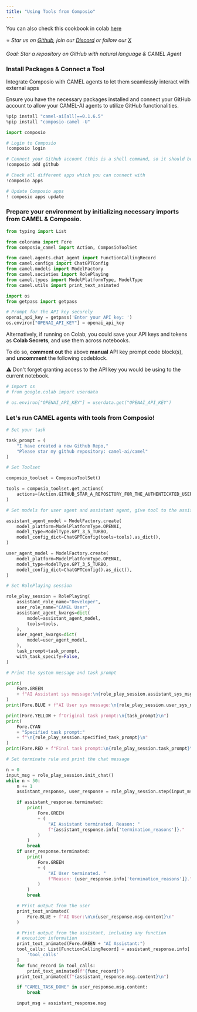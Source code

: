 ```yaml
---
title: "Using Tools from Composio"
---
```


You can also check this cookbook in colab [here](https://colab.research.google.com/drive/1x2FYThMPtQXLzKZAhf_Ry-oeU6oPygdm?usp=sharing)

⭐ <i>Star us on [*Github*](https://github.com/camel-ai/camel), join our [*Discord*](https://discord.camel-ai.org) or follow our [*X*](https://x.com/camelaiorg)</i>

*Goal: Star a repository on GitHub with natural language & CAMEL Agent*

### Install Packages & Connect a Tool

Integrate Composio with CAMEL agents to let them seamlessly interact with external apps

Ensure you have the necessary packages installed and connect your GitHub account to allow your CAMEL-AI agents to utilize GitHub functionalities.


```python
%pip install "camel-ai[all]==0.1.6.5"
%pip install "composio-camel -U"

import composio

```


```python
# Login to Composio
!composio login
```


```python
# Connect your Github account (this is a shell command, so it should be run in your terminal or with '!' prefix in a Jupyter Notebook)
!composio add github

# Check all different apps which you can connect with
!composio apps
```


```python
# Update Composio apps
! composio apps update
```

### Prepare your environment by initializing necessary imports from CAMEL & Composio.


```python
from typing import List

from colorama import Fore
from composio_camel import Action, ComposioToolSet

from camel.agents.chat_agent import FunctionCallingRecord
from camel.configs import ChatGPTConfig
from camel.models import ModelFactory
from camel.societies import RolePlaying
from camel.types import ModelPlatformType, ModelType
from camel.utils import print_text_animated
```


```python
import os
from getpass import getpass

# Prompt for the API key securely
openai_api_key = getpass('Enter your API key: ')
os.environ["OPENAI_API_KEY"] = openai_api_key
```

Alternatively, if running on Colab, you could save your API keys and tokens as **Colab Secrets**, and use them across notebooks.

To do so, **comment out** the above **manual** API key prompt code block(s), and **uncomment** the following codeblock.

⚠️ Don't forget granting access to the API key you would be using to the current notebook.


```python
# import os
# from google.colab import userdata

# os.environ["OPENAI_API_KEY"] = userdata.get("OPENAI_API_KEY")
```

### Let's run CAMEL agents with tools from Composio!




```python
# Set your task

task_prompt = (
    "I have created a new Github Repo,"
    "Please star my github repository: camel-ai/camel"
)
```


```python
# Set Toolset

composio_toolset = ComposioToolSet()

tools = composio_toolset.get_actions(
    actions=[Action.GITHUB_STAR_A_REPOSITORY_FOR_THE_AUTHENTICATED_USER]
)
```


```python
# Set models for user agent and assistant agent, give tool to the assistant

assistant_agent_model = ModelFactory.create(
    model_platform=ModelPlatformType.OPENAI,
    model_type=ModelType.GPT_3_5_TURBO,
    model_config_dict=ChatGPTConfig(tools=tools).as_dict(),
)

user_agent_model = ModelFactory.create(
    model_platform=ModelPlatformType.OPENAI,
    model_type=ModelType.GPT_3_5_TURBO,
    model_config_dict=ChatGPTConfig().as_dict(),
)
```


```python
# Set RolePlaying session

role_play_session = RolePlaying(
    assistant_role_name="Developer",
    user_role_name="CAMEL User",
    assistant_agent_kwargs=dict(
        model=assistant_agent_model,
        tools=tools,
    ),
    user_agent_kwargs=dict(
        model=user_agent_model,
    ),
    task_prompt=task_prompt,
    with_task_specify=False,
)
```


```python
# Print the system message and task prompt

print(
    Fore.GREEN
    + f"AI Assistant sys message:\n{role_play_session.assistant_sys_msg}\n"
)
print(Fore.BLUE + f"AI User sys message:\n{role_play_session.user_sys_msg}\n")

print(Fore.YELLOW + f"Original task prompt:\n{task_prompt}\n")
print(
    Fore.CYAN
    + "Specified task prompt:"
    + f"\n{role_play_session.specified_task_prompt}\n"
)
print(Fore.RED + f"Final task prompt:\n{role_play_session.task_prompt}\n")
```


```python
# Set terminate rule and print the chat message

n = 0
input_msg = role_play_session.init_chat()
while n < 50:
    n += 1
    assistant_response, user_response = role_play_session.step(input_msg)

    if assistant_response.terminated:
        print(
            Fore.GREEN
            + (
                "AI Assistant terminated. Reason: "
                f"{assistant_response.info['termination_reasons']}."
            )
        )
        break
    if user_response.terminated:
        print(
            Fore.GREEN
            + (
                "AI User terminated. "
                f"Reason: {user_response.info['termination_reasons']}."
            )
        )
        break

    # Print output from the user
    print_text_animated(
        Fore.BLUE + f"AI User:\n\n{user_response.msg.content}\n"
    )

    # Print output from the assistant, including any function
    # execution information
    print_text_animated(Fore.GREEN + "AI Assistant:")
    tool_calls: List[FunctionCallingRecord] = assistant_response.info[
        'tool_calls'
    ]
    for func_record in tool_calls:
        print_text_animated(f"{func_record}")
    print_text_animated(f"{assistant_response.msg.content}\n")

    if "CAMEL_TASK_DONE" in user_response.msg.content:
        break

    input_msg = assistant_response.msg
```
